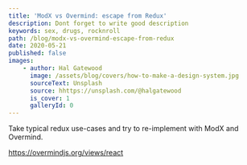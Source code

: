 ```yaml
---
title: 'ModX vs Overmind: escape from Redux'
description: Dont forget to write good description
keywords: sex, drugs, rocknroll
path: /blog/modx-vs-overmind-escape-from-redux
date: 2020-05-21
published: false
images:
    - author: Hal Gatewood
      image: /assets/blog/covers/how-to-make-a-design-system.jpg
      sourceText: Unsplash
      source: hhttps://unsplash.com/@halgatewood
      is_cover: 1
      galleryId: 0
---
```



Take typical redux use-cases and try to re-implement with ModX and Overmind.

https://overmindjs.org/views/react
